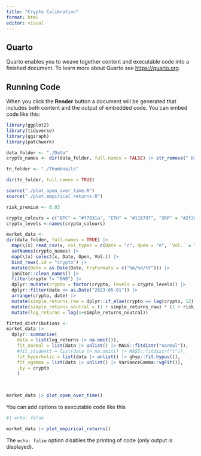 ```yaml
---
title: "Crypto Calibration"
format: html
editor: visual
---
```


## Quarto

Quarto enables you to weave together content and executable code into a finished document. To learn more about Quarto see <https://quarto.org>.

## Running Code

When you click the **Render** button a document will be generated that includes both content and the output of embedded code. You can embed code like this:
```r
library(ggplot2)
library(tidyverse)
library(ggiraph)
library(patchwork)

data_folder <- "./Data"
crypto_names <- dir(data_folder, full.names = FALSE) |> str_remove(" Historical Data.csv")

tn_folder <- "./Thumbnails"

dir(tn_folder, full.names = TRUE)

source("./plot_open_over_time.R")
source("./plot_empirical_returns.R")

risk_premium <- 0.03

crypto_colours = c("BTC" = "#f7931a", "ETH" = "#116797", "XRP" = "#2f2c56", "Dogecoin" = "#987F50")
crypto_levels <-names(crypto_colours)

market_data <-
dir(data_folder, full.names = TRUE) |> 
  map(\(x) read_csv(x, col_types = c(Date = "c", Open = "n", `Vol.` = "c"))) |> 
  setNames(crypto_names) |> 
  map(\(x) select(x, Date, Open, Vol.)) |> 
  bind_rows(.id = "crypto") |> 
  mutate(Date = as.Date(Date, tryFormats = c("%m/%d/%Y"))) |> 
  janitor::clean_names() |> 
  filter(crypto != "BNB") |> 
  dplyr::mutate(crypto = factor(crypto, levels = crypto_levels)) |> 
  dplyr::filter(date <= as.Date("2023-05-01")) |> 
  arrange(crypto, date) |> 
  mutate(simple_returns_raw = dplyr::if_else(crypto == lag(crypto, 12), (open / lag(open, 12)) - 1, NA)) |> 
  mutate(simple_returns_neutral = (1 + simple_returns_raw) * (1 + risk_premium) / mean(1 + simple_returns_raw, na.rm = TRUE) - 1, .by = crypto) |> 
  mutate(log_returns = log(1+simple_returns_neutral))

fitted_distributions <-
market_data |>
  dplyr::summarise(
    data = list(log_returns |> na.omit()),
    fit_normal = list(data |> unlist() |> MASS::fitdistr("normal")),
    #fit_studentt = list(data |> na.omit() |> MASS::fitdistr("t")),
    fit_hyperbolic = list(data |> unlist() |> ghyp::fit.hypuv()),
    fit_vgamma = list(data |> unlist() |> VarianceGamma::vgFit()),
    .by = crypto
    ) 
  
  
```



```r

market_data |> plot_open_over_time()
```

You can add options to executable code like this

```r
#| echo: false

market_data |> plot_empirical_returns()
```

The `echo: false` option disables the printing of code (only output is displayed).
